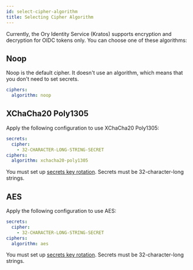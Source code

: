 ```yaml
---
id: select-cipher-algorithm
title: Selecting Cipher Algorithm
---
```


Currently, the Ory Identity Service (Kratos) supports encryption and decryption for OIDC tokens only. You can choose one of these
algorithms:

## Noop

Noop is the default cipher. It doesn't use an algorithm, which means that you don't need to set secrets. 

```yaml title=path/to/kratos/config.yml
ciphers:
  algorithm: noop
```

## XChaCha20 Poly1305

Apply the following configuration to use XChaCha20 Poly1305: 

```yaml title=path/to/kratos/config.yml
secrets:
  cipher:
    - 32-CHARACTER-LONG-STRING-SECRET
ciphers:
  algorithm: xchacha20-poly1305
```

You must set up [secrets key rotation](secret-key-rotation). Secrets must be 32-character-long strings. 

## AES

Apply the following configuration to use AES: 

```yaml title=path/to/kratos/config.yml
secrets:
  cipher:
    - 32-CHARACTER-LONG-STRING-SECRET
ciphers:
  algorithm: aes
```

You must set up [secrets key rotation](secret-key-rotation). Secrets must be 32-character-long strings. 